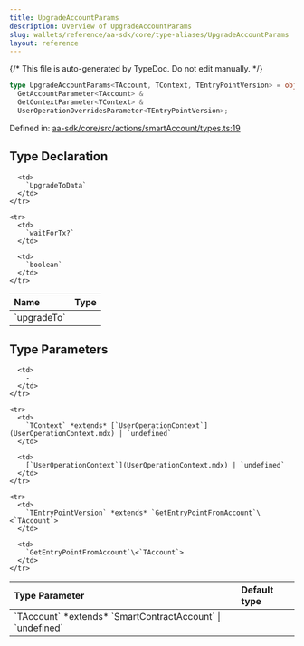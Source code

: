 ```yaml
---
title: UpgradeAccountParams
description: Overview of UpgradeAccountParams
slug: wallets/reference/aa-sdk/core/type-aliases/UpgradeAccountParams
layout: reference
---
```


{/* This file is auto-generated by TypeDoc. Do not edit manually. */}

```ts
type UpgradeAccountParams<TAccount, TContext, TEntryPointVersion> = object &
  GetAccountParameter<TAccount> &
  GetContextParameter<TContext> &
  UserOperationOverridesParameter<TEntryPointVersion>;
```

Defined in: [aa-sdk/core/src/actions/smartAccount/types.ts:19](https://github.com/alchemyplatform/aa-sdk/blob/ad165355d980f9a16dd388088895bfc851df8656/aa-sdk/core/src/actions/smartAccount/types.ts#L19)

## Type Declaration

<table>
  <thead>
    <tr>
      <th align="left">Name</th>
      <th align="left">Type</th>
    </tr>
  </thead>

  <tbody>
    <tr>
      <td>
        `upgradeTo`
      </td>

      <td>
        `UpgradeToData`
      </td>
    </tr>

    <tr>
      <td>
        `waitForTx?`
      </td>

      <td>
        `boolean`
      </td>
    </tr>

  </tbody>
</table>

## Type Parameters

<table>
  <thead>
    <tr>
      <th align="left">Type Parameter</th>
      <th align="left">Default type</th>
    </tr>
  </thead>

  <tbody>
    <tr>
      <td>
        `TAccount` *extends* `SmartContractAccount` | `undefined`
      </td>

      <td>
        ‐
      </td>
    </tr>

    <tr>
      <td>
        `TContext` *extends* [`UserOperationContext`](UserOperationContext.mdx) | `undefined`
      </td>

      <td>
        [`UserOperationContext`](UserOperationContext.mdx) | `undefined`
      </td>
    </tr>

    <tr>
      <td>
        `TEntryPointVersion` *extends* `GetEntryPointFromAccount`\<`TAccount`>
      </td>

      <td>
        `GetEntryPointFromAccount`\<`TAccount`>
      </td>
    </tr>

  </tbody>
</table>
